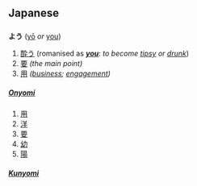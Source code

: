 == Japanese ==
=== {{Furigana}} ===
'''よう''' ([[yō]] ''or'' [[you]])

# [[酔う]] (romanised as '''''[[you]]''''': ''to become [[tipsy]] or [[drunk]]'')
# [[要]] ''(the main point)''
# [[用]] ''([[business]]; [[engagement]])''

==== {{Kanji readings}} ====
===== [[Onyomi]] =====

# [[用]]
# [[洋]]
# [[要]]
# [[幼]]
# [[陽]]

===== [[Kunyomi]] =====